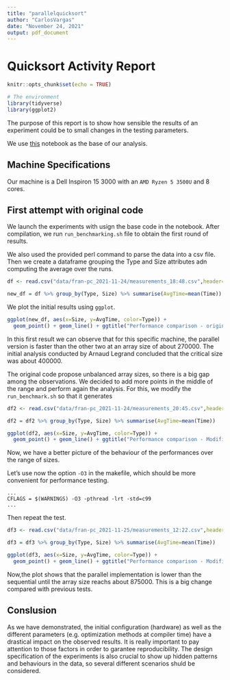```yaml
---
title: "parallelquicksort"
author: "CarlosVargas"
date: "November 24, 2021"
output: pdf_document
---
```


# Quicksort Activity Report

```r
knitr::opts_chunk$set(echo = TRUE)
```

```r
# The environment
library(tidyverse)
library(ggplot2)
```

The purpose of this report is to show how sensible the results of an experiment could be to small changes in the testing parameters.

We use [this](https://github.com/alegrand/M2R-ParallelQuicksort) notebook as the base of our analysis. 

## Machine Specifications
Our machine is a Dell Inspiron 15 3000 with an `AMD Ryzen 5 3500U` and 8 cores.

## First attempt with original code
We launch the experiments with usign the base code in the notebook. After compilation, we run `run_benchmarking.sh` file to obtain the first round of results.

We also used the provided perl command to parse the data into a csv file. Then we create a dataframe grouping the Type and Size attributes adn computing the average over the runs.  
```r
df <- read.csv("data/fran-pc_2021-11-24/measurements_18:48.csv",header=T)

new_df = df %>% group_by(Type, Size) %>% summarise(AvgTime=mean(Time))
```

We plot the initial results using `ggplot`.
```r
ggplot(new_df, aes(x=Size, y=AvgTime, color=Type)) +
  geom_point() + geom_line() + ggtitle("Performance comparison - original code")
```

In this first result we can observe that for this specific machine, the parallel version is faster than the other two at an array size of about 270000. The initial analysis conducted by Arnaud Legrand concluded that the critical size was about 400000.

The original code propose unbalanced array sizes, so there is a big gap among the observations. We decided to add more points in the middle of the range and perform again the analysis. For this, we modify the `run_benchmark.sh` so that it generates 

```r
df2 <- read.csv("data/fran-pc_2021-11-24/measurements_20:45.csv",header=T)

df2 = df2 %>% group_by(Type, Size) %>% summarise(AvgTime=mean(Time)) 

ggplot(df2, aes(x=Size, y=AvgTime, color=Type)) +
  geom_point() + geom_line() + ggtitle("Performance comparison - Modified code 1")

```
Now, we have a better picture of the behaviour of the performances over the range of sizes.

Let's use now the option `-O3` in the makefile, which should be more convenient for performance testing.

```
...
CFLAGS = $(WARNINGS) -O3 -pthread -lrt -std=c99
...
```
Then repeat the test.

```r
df3 <- read.csv("data/fran-pc_2021-11-25/measurements_12:22.csv",header=T)

df3 = df3 %>% group_by(Type, Size) %>% summarise(AvgTime=mean(Time)) 

ggplot(df3, aes(x=Size, y=AvgTime, color=Type)) +
  geom_point() + geom_line() + ggtitle("Performance comparison - Modified code 2")

```

Now,the plot shows that the parallel implementation is lower than the sequential until the array size reachs about 875000. This is a big change compared with previous tests.

## Conslusion
As we have demonstrated, the initial configuration (hardware) as well as the different parameters (e.g. optimization methods at compiler time) have a drastical impact on the observed results. It is really important to pay attention to those factors in order to garantee reproducibility. The design specification of the experiments is also crucial to show up hidden patterns and behaviours in the data, so several different scenarios shuld be considered.